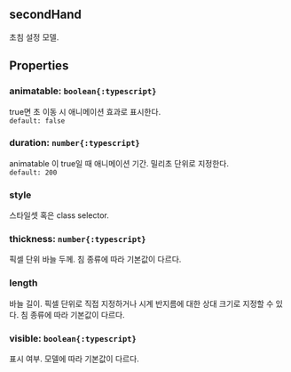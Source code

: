 ## secondHand
초침 설정 모델.
## Properties

### animatable: `boolean{:typescript}`
true면 초 이동 시 애니메이션 효과로 표시한다.  
`default: false`  

### duration: `number{:typescript}`
animatable 이 true일 때 애니메이션 기간.
밀리초 단위로 지정한다.  
`default: 200`  

### style
스타일셋 혹은 class selector.  

### thickness: `number{:typescript}`
픽셀 단위 바늘 두께.
침 종류에 따라 기본값이 다르다.  

### length
바늘 길이.
픽셀 단위로 직접 지정하거나 시계 반지름에 대한 상대 크기로 지정할 수 있다.
침 종류에 따라 기본값이 다르다.  

### visible: `boolean{:typescript}`
표시 여부.
모델에 따라 기본값이 다르다.  
